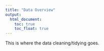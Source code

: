 ```yaml
---
title: "Data Overview"
output: 
  html_document:
    toc: true
    toc_float: true
---
```


This is where the data cleaning/tidying goes.